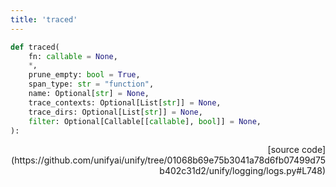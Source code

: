 ```yaml
---
title: 'traced'
---
```


```python
def traced(
    fn: callable = None,
    *,
    prune_empty: bool = True,
    span_type: str = "function",
    name: Optional[str] = None,
    trace_contexts: Optional[List[str]] = None,
    trace_dirs: Optional[List[str]] = None,
    filter: Optional[Callable[[callable], bool]] = None,
):
```

<p align="right">[source code](https://github.com/unifyai/unify/tree/01068b69e75b3041a78d6fb07499d75b402c31d2/unify/logging/logs.py#L748)</p>

